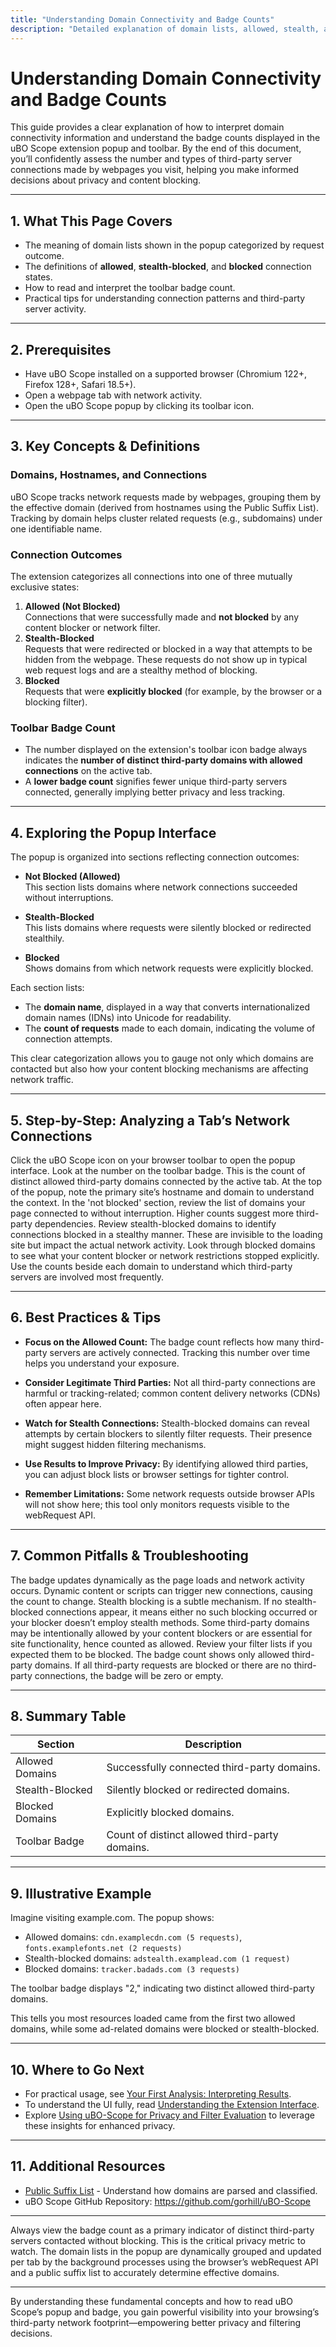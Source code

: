```yaml
---
title: "Understanding Domain Connectivity and Badge Counts"
description: "Detailed explanation of domain lists, allowed, stealth, and blocked states, and how to interpret the toolbar badge count to assess the number and type of third-party server connections."
---
```


# Understanding Domain Connectivity and Badge Counts

This guide provides a clear explanation of how to interpret domain connectivity information and understand the badge counts displayed in the uBO Scope extension popup and toolbar. By the end of this document, you’ll confidently assess the number and types of third-party server connections made by webpages you visit, helping you make informed decisions about privacy and content blocking.

---

## 1. What This Page Covers

- The meaning of domain lists shown in the popup categorized by request outcome.
- The definitions of **allowed**, **stealth-blocked**, and **blocked** connection states.
- How to read and interpret the toolbar badge count.
- Practical tips for understanding connection patterns and third-party server activity.

---

## 2. Prerequisites

- Have uBO Scope installed on a supported browser (Chromium 122+, Firefox 128+, Safari 18.5+).
- Open a webpage tab with network activity.
- Open the uBO Scope popup by clicking its toolbar icon.

---

## 3. Key Concepts & Definitions

### Domains, Hostnames, and Connections

uBO Scope tracks network requests made by webpages, grouping them by the effective domain (derived from hostnames using the Public Suffix List). Tracking by domain helps cluster related requests (e.g., subdomains) under one identifiable name.

### Connection Outcomes
The extension categorizes all connections into one of three mutually exclusive states:

1. **Allowed (Not Blocked)**  
   Connections that were successfully made and **not blocked** by any content blocker or network filter.
2. **Stealth-Blocked**  
   Requests that were redirected or blocked in a way that attempts to be hidden from the webpage. These requests do not show up in typical web request logs and are a stealthy method of blocking.
3. **Blocked**  
   Requests that were **explicitly blocked** (for example, by the browser or a blocking filter).

### Toolbar Badge Count

- The number displayed on the extension's toolbar icon badge always indicates the **number of distinct third-party domains with allowed connections** on the active tab.
- A **lower badge count** signifies fewer unique third-party servers connected, generally implying better privacy and less tracking.

---

## 4. Exploring the Popup Interface

The popup is organized into sections reflecting connection outcomes:

- **Not Blocked (Allowed)**  
  This section lists domains where network connections succeeded without interruptions.
  
- **Stealth-Blocked**  
  This lists domains where requests were silently blocked or redirected stealthily.
  
- **Blocked**  
  Shows domains from which network requests were explicitly blocked.

Each section lists:
- The **domain name**, displayed in a way that converts internationalized domain names (IDNs) into Unicode for readability.
- The **count of requests** made to each domain, indicating the volume of connection attempts.

This clear categorization allows you to gauge not only which domains are contacted but also how your content blocking mechanisms are affecting network traffic.

---

## 5. Step-by-Step: Analyzing a Tab’s Network Connections

<Steps>
<Step title="Open the Extension Popup">
Click the uBO Scope icon on your browser toolbar to open the popup interface.
</Step>
<Step title="Read the Toolbar Badge Count">
Look at the number on the toolbar badge. This is the count of distinct allowed third-party domains connected by the active tab.
</Step>
<Step title="Review the Tab Hostname and Domain">
At the top of the popup, note the primary site’s hostname and domain to understand the context.
</Step>
<Step title="Examine Allowed Domains">
In the 'not blocked' section, review the list of domains your page connected to without interruption. Higher counts suggest more third-party dependencies.
</Step>
<Step title="Check the Stealth-Blocked List">
Review stealth-blocked domains to identify connections blocked in a stealthy manner. These are invisible to the loading site but impact the actual network activity.
</Step>
<Step title="Inspect the Blocked Domains">
Look through blocked domains to see what your content blocker or network restrictions stopped explicitly.
</Step>
<Step title="Interpret Request Counts per Domain">
Use the counts beside each domain to understand which third-party servers are involved most frequently.
</Step>
</Steps>

---

## 6. Best Practices & Tips

- **Focus on the Allowed Count:** The badge count reflects how many third-party servers are actively connected. Tracking this number over time helps you understand your exposure.

- **Consider Legitimate Third Parties:** Not all third-party connections are harmful or tracking-related; common content delivery networks (CDNs) often appear here.

- **Watch for Stealth Connections:** Stealth-blocked domains can reveal attempts by certain blockers to silently filter requests. Their presence might suggest hidden filtering mechanisms.

- **Use Results to Improve Privacy:** By identifying allowed third parties, you can adjust block lists or browser settings for tighter control.

- **Remember Limitations:** Some network requests outside browser APIs will not show here; this tool only monitors requests visible to the webRequest API.

---

## 7. Common Pitfalls & Troubleshooting

<AccordionGroup title="Troubleshooting Domain Connectivity and Badge Counts">
<Accordion title="Why does the badge number sometimes fluctuate?">
The badge updates dynamically as the page loads and network activity occurs. Dynamic content or scripts can trigger new connections, causing the count to change.
</Accordion>
<Accordion title="Why might the 'stealth-blocked' list be empty?">
Stealth blocking is a subtle mechanism. If no stealth-blocked connections appear, it means either no such blocking occurred or your blocker doesn’t employ stealth methods.
</Accordion>
<Accordion title="Why do some third-party domains show under 'allowed' despite blocking rules?">
Some third-party domains may be intentionally allowed by your content blockers or are essential for site functionality, hence counted as allowed. Review your filter lists if you expected them to be blocked.
</Accordion>
<Accordion title="Why is the toolbar badge count zero even though I see remote connections?">
The badge count shows only allowed third-party domains. If all third-party requests are blocked or there are no third-party connections, the badge will be zero or empty.
</Accordion>
</AccordionGroup>

---

## 8. Summary Table

| Section          | Description                                   |
|------------------|-----------------------------------------------|
| Allowed Domains  | Successfully connected third-party domains.   |
| Stealth-Blocked  | Silently blocked or redirected domains.       |
| Blocked Domains  | Explicitly blocked domains.                     |
| Toolbar Badge    | Count of distinct allowed third-party domains.|

---

## 9. Illustrative Example

Imagine visiting example.com. The popup shows:

- Allowed domains: `cdn.examplecdn.com (5 requests)`, `fonts.examplefonts.net (2 requests)`
- Stealth-blocked domains: `adstealth.examplead.com (1 request)`
- Blocked domains: `tracker.badads.com (3 requests)`

The toolbar badge displays "2," indicating two distinct allowed third-party domains.

This tells you most resources loaded came from the first two allowed domains, while some ad-related domains were blocked or stealth-blocked.

---

## 10. Where to Go Next

- For practical usage, see [Your First Analysis: Interpreting Results](/getting-started/basic-usage-config/first-analysis).
- To understand the UI fully, read [Understanding the Extension Interface](/getting-started/basic-usage-config/understanding-extension-ui).
- Explore [Using uBO-Scope for Privacy and Filter Evaluation](/guides/interpreting-results/privacy-assessment) to leverage these insights for enhanced privacy.

---

## 11. Additional Resources

- [Public Suffix List](https://publicsuffix.org/) - Understand how domains are parsed and classified.
- uBO Scope GitHub Repository: https://github.com/gorhill/uBO-Scope

---

<Tip>
Always view the badge count as a primary indicator of distinct third-party servers contacted without blocking. This is the critical privacy metric to watch.
</Tip>

<Info>
The domain lists in the popup are dynamically grouped and updated per tab by the background processes using the browser’s webRequest API and a public suffix list to accurately determine effective domains.
</Info>

---

By understanding these fundamental concepts and how to read uBO Scope’s popup and badge, you gain powerful visibility into your browsing’s third-party network footprint—empowering better privacy and filtering decisions.

